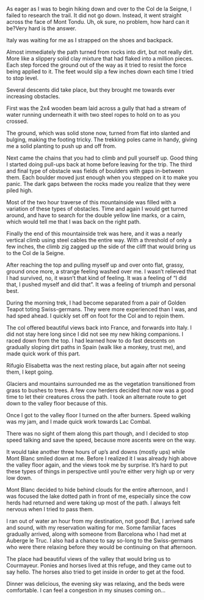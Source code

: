 As eager as I was to begin hiking down and over to the Col de la Seigne,
I failed to research the trail. It did not go down. Instead, it went straight
across the face of Mont Tondu. Uh, ok sure, no problem, how hard can it be?Very
hard is the answer.

Italy was waiting for me as I strapped on the shoes and backpack.

Almost immediately the path turned from rocks into dirt, but not really dirt.
More like a slippery solid clay mixture that had flaked into a million pieces.
Each step forced the ground out of the way as it tried to resist the force
being applied to it. The feet would slip a few inches down each time I tried to
stop level.

Several descents did take place, but they brought me towards ever increasing
obstacles.

First was the 2x4 wooden beam laid across a gully that had a stream of water
running underneath it with two steel ropes to hold on to as you crossed.

The ground, which was solid stone now, turned from flat into slanted and
bulging, making the footing tricky. The trekking poles came in handy, giving me
a solid planting to push up and off from.

Next came the chains that you had to climb and pull yourself up. Good thing I
started doing pull-ups back at home before leaving for the trip. The third and
final type of obstacle was fields of boulders with gaps in-between them. Each
boulder moved just enough when you stepped on it to make you panic. The dark
gaps between the rocks made you realize that they were piled high.

Most of the two hour traverse of this mountainside was filled with a variation
of these types of obstacles. Time and again I would get turned around, and have
to search for the double yellow line marks, or a cairn, which would tell me
that I was back on the right path.

Finally the end of this mountainside trek was here, and it was a nearly vertical
climb using steel cables the entire way. With a threshold of only a few inches,
the climb zig zagged up the side of the cliff that would bring us to the Col de
la Seigne.

After reaching the top and pulling myself up and over onto flat, grassy, ground
once more, a strange feeling washed over me. I wasn’t relieved that I had
survived, no, it wasn’t that kind of feeling. It was a feeling of “I did that,
I pushed myself and did that”. It was a feeling of triumph and personal best.

During the morning trek, I had become separated from a pair of Golden Teapot
toting Swiss-germans. They were more experienced than I was, and had sped
ahead. I quickly set off on foot for the Col and to rejoin them.

The col offered beautiful views back into France, and forwards into Italy. I did
not stay here long since I did not see my new hiking companions. I raced down
from the top. I had learned how to do fast descents on gradually sloping dirt
paths in Spain (walk like a monkey, trust me), and made quick work of this
part.

Rifugio Elisabetta was the next resting place, but again after not seeing them,
I kept going.

Glaciers and mountains surrounded me as the vegetation transitioned from grass
to bushes to trees. A few cow herders decided that now was a good time to let
their creatures cross the path. I took an alternate route to get down to the
valley floor because of this.

Once I got to the valley floor I turned on the after burners. Speed walking was
my jam, and I made quick work towards Lac Combal.

There was no sight of them along this part though, and I decided to stop speed
talking and save the speed, because more ascents were on the way.

It would take another three hours of up’s and downs (mostly ups) while Mont
Blanc smiled down at me. Before I realized it I was already high above the
valley floor again, and the views took me by surprise. It’s hard to put these
types of things in perspective until you’re either very high up or very low
down.

Mont Blanc decided to hide behind clouds for the entire afternoon, and I was
focused the lake dotted path in front of me, especially since the cow herds had
returned and were taking up most of the path. I always felt nervous when I
tried to pass them.

I ran out of water an hour from my destination, not good! But, I arrived safe
and sound, with my reservation waiting for me. Some familiar faces gradually
arrived, along with someone from Barcelona who I had met at Auberge le Truc. I
also had a chance to say so-long to the Swiss-germans who were there relaxing
before they would be continuing on that afternoon.

The place had beautiful views of the valley that would bring us to Courmayeur.
Ponies and horses lived at this refuge, and they came out to say hello. The
horses also tried to get inside in order to get at the food.

Dinner was delicious, the evening sky was relaxing, and the beds were
comfortable. I can feel a congestion in my sinuses coming on…
